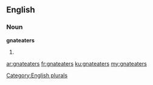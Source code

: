 ==English==

===Noun===
'''gnateaters'''

# {{plural of|[[gnateater]]}}

[[Category:English plurals]]

[[ar:gnateaters]]
[[fr:gnateaters]]
[[ku:gnateaters]]
[[my:gnateaters]]